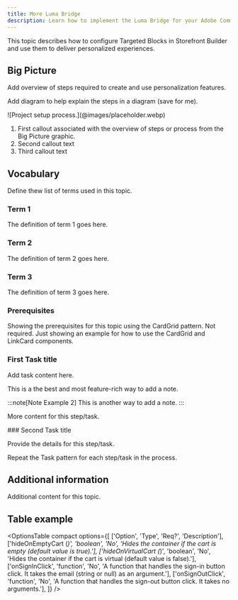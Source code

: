 ```yaml
---
title: More Luma Bridge
description: Learn how to implement the Luma Bridge for your Adobe Commerce on Edge Delivery Services project.
---
```



This topic describes how to configure Targeted Blocks in Storefront Builder and use them to deliver personalized experiences.

## Big Picture

Add overview of steps required to create and use personalization features.

Add diagram to help explain the steps in a diagram (save for me).

<Diagram caption="Project setup process.">
  ![Project setup process.](@images/placeholder.webp)
</Diagram>

<Callouts columnCount="1">

1. First callout associated with the overview of steps or process from the Big Picture graphic.
1. Second callout text
1. Third callout text

</Callouts>

## Vocabulary

Define thew list of terms used in this topic.

<Vocabulary>

### Term 1

The definition of term 1 goes here.

### Term 2

The definition of term 2 goes here.

### Term 3

The definition of term 3 goes here.

</Vocabulary>

### Prerequisites

Showing the prerequisites for this topic using the CardGrid pattern. Not required. Just showing an example for how to use the CardGrid and LinkCard components.

<CardGrid>
<LinkCard
  noborder
  icon="commerce"
  title="Prerequisite 1"
  description="Required tool or account."
  link="https://experienceleague.adobe.com/developer/commerce/storefront/setup/discovery/architecture/#adobe-commerce"
  rightIcon="external"
  target="_blank"
  rel="noopener noreferrer"
  aria-label="Link (opens in a new tab)"
/>
<LinkCard
  noborder
  icon="commerce"
  title="Prerequisite 2"
  description="Required tool or account."
  link="https://experienceleague.adobe.com/developer/commerce/storefront/setup/discovery/architecture/#adobe-commerce"
  rightIcon="external"
  target="_blank"
  rel="noopener noreferrer"
  aria-label="Link (opens in a new tab)"
/>
</CardGrid>

<Tasks>

<Task>

### First Task title

Add task content here.

<Aside type="note" title="Aside Note Example">
This is a the best and most feature-rich way to add a note.
</Aside>

:::note[Note Example 2]
This is another way to add a note.
:::

More content for this step/task.

</Task>

<Task>
### Second Task title

Provide the details for this step/task.

</Task>

Repeat the Task pattern for each step/task in the process.

</Tasks>

## Additional information

Additional content for this topic.

## Table example

<OptionsTable
  compact
  options={[
    ['Option', 'Type', 'Req?', 'Description'],
    ['hideOnEmptyCart (*)', 'boolean', 'No', 'Hides the container if the cart is empty (default value is true).'],
    ['hideOnVirtualCart (*)', 'boolean', 'No', 'Hides the container if the cart is virtual (default value is false).'],
    ['onSignInClick', 'function', 'No', 'A function that handles the sign-in button click. It takes the email (string or null) as an argument.'],
    ['onSignOutClick', 'function', 'No', 'A function that handles the sign-out button click. It takes no arguments.'],
  ]}
/>  